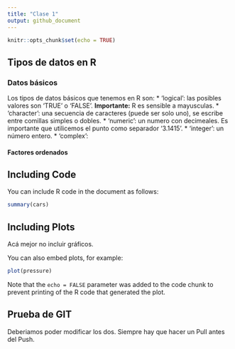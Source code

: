 ```yaml
---
title: "Clase 1"
output: github_document
---
```


```r
knitr::opts_chunk$set(echo = TRUE)
```

## Tipos de datos en R

### Datos básicos 
Los tipos de datos básicos que tenemos en R son:
* 'logical': las posibles valores son 'TRUE' o 'FALSE'. **Importante:** R es sensible a mayusculas.
* 'character': una secuencia de caracteres (puede ser solo uno), se escribe entre comillas simples o dobles.
* 'numeric': un numero con decimeales. Es importante que utilicemos el punto como separador '3.1415'.
* 'integer': un número entero.
* 'complex': 

#### Factores ordenados


## Including Code

You can include R code in the document as follows:

```r
summary(cars)
```

## Including Plots

Acá mejor no incluir gráficos. 

You can also embed plots, for example:

```r
plot(pressure)
```

Note that the `echo = FALSE` parameter was added to the code chunk to prevent printing of the R code that generated the plot.


## Prueba de GIT
Deberiamos poder modificar los dos. Siempre hay que hacer un Pull antes del Push.
